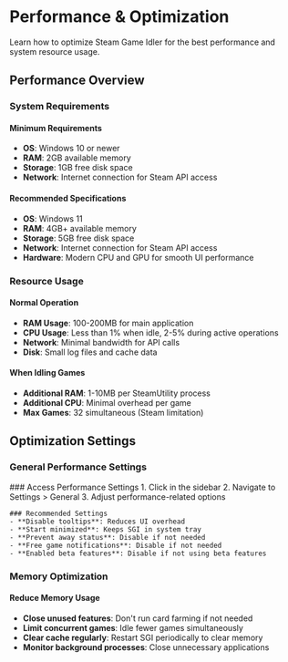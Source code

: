 

# Performance & Optimization

Learn how to optimize Steam Game Idler for the best performance and system resource usage.

## Performance Overview

### System Requirements

#### Minimum Requirements
- **OS**: Windows 10 or newer
- **RAM**: 2GB available memory
- **Storage**: 1GB free disk space
- **Network**: Internet connection for Steam API access

#### Recommended Specifications
- **OS**: Windows 11
- **RAM**: 4GB+ available memory
- **Storage**: 5GB free disk space
- **Network**: Internet connection for Steam API access
- **Hardware**: Modern CPU and GPU for smooth UI performance

### Resource Usage

#### Normal Operation
- **RAM Usage**: 100-200MB for main application
- **CPU Usage**: Less than 1% when idle, 2-5% during active operations
- **Network**: Minimal bandwidth for API calls
- **Disk**: Small log files and cache data

#### When Idling Games
- **Additional RAM**: 1-10MB per SteamUtility process
- **Additional CPU**: Minimal overhead per game
- **Max Games**: 32 simultaneous (Steam limitation)

## Optimization Settings

### General Performance Settings

<Steps>
    ### Access Performance Settings
    1. Click <Icon type='cog' /> in the sidebar
    2. Navigate to Settings > General
    3. Adjust performance-related options

    ### Recommended Settings
    - **Disable tooltips**: Reduces UI overhead
    - **Start minimized**: Keeps SGI in system tray
    - **Prevent away status**: Disable if not needed
    - **Free game notifications**: Disable if not needed
    - **Enabled beta features**: Disable if not using beta features
</Steps>

### Memory Optimization

#### Reduce Memory Usage
- **Close unused features**: Don't run card farming if not needed
- **Limit concurrent games**: Idle fewer games simultaneously
- **Clear cache regularly**: Restart SGI periodically to clear memory
- **Monitor background processes**: Close unnecessary applications